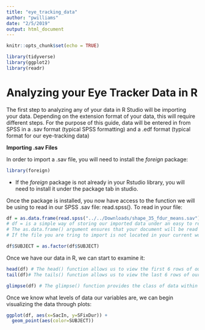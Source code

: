 ```yaml
---
title: "eye_tracking_data"
author: "pwilliams"
date: "2/5/2019"
output: html_document
---
```


```r
knitr::opts_chunk$set(echo = TRUE)
```

```r
library(tidyverse)
library(ggplot2)
library(readr)
```

# Analyzing your Eye Tracker Data in R

The first step to analyzing any of your data in R Studio will be importing your data. Depending on the extension format of your data, this will require different steps. For the purpose of this guide, data will be entered in from SPSS in a .sav format (typical SPSS formatting) and a .edf format (typical format for our eye-tracking data)  

**Importing .sav Files**

In order to import a .sav file, you will need to install the *foreign* package:

```r
library(foreign)
```

+ If the *foreign* package is not already in your Rstudio library, you will need to install it under the package tab in studio. 

Once the package is installed, you now have access to the function we will be using to read in our SPSS .sav file: read.spss(). To read in your file:

```r
df = as.data.frame(read.spss("../../Downloads/shape_35_fdur_means.sav"))
# df = is a simple way of storing our imported data under an easy to remember name (df for data frame)
# The as.data.frame() argument ensures that your document will be read in as a dataframe, making it easier to analyze.
# If the file you are tring to import is not located in your current working directory, you will need to set your working directory within the quotations.
```

```r
df$SUBJECT = as.factor(df$SUBJECT)
```



Once we have our data in R, we can start to examine it:

```r
head(df) # The head() function allows us to view the first 6 rows of our data frame
tail(df)# The tails() function allows us to view the last 6 rows of our data frame

glimpse(df) # The glimpse() function provides the class of data within each of our columns (or variables in r)
```

Once we know what levels of data our variables are, we can begin visualizing the data through plots:

```r
ggplot(df, aes(x=SacIn, y=SFixDur)) +
  geom_point(aes(color=SUBJECT))
```

